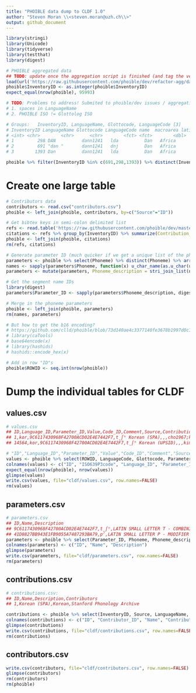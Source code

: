 ```yaml
---
title: "PHOIBLE data dump to CLDF 1.0"
author: "Steven Moran \\<steven.moran@uzh.ch\\>"
output: github_document
---
```

  
```r
library(stringi)
library(Unicode)
library(tidyverse)
library(testthat)
library(digest)
```

```r
# PHOIBLE aggregated data
## TODO: update once the aggregation script is finished (and tag the version)
load(url('https://raw.githubusercontent.com/phoible/dev/refactor-agg/data/phoible-by-phoneme.RData'))
phoible$InventoryID <- as.integer(phoible$InventoryID)
expect_equal(nrow(phoible), 95993)
```

```r
# TODO: Problems to address! Submited to phoible/dev issues / aggregation PR.
# 1. spaces in LanguageName
# 2. PHOIBLE ISO != Glottolog ISO 

# Groups:   InventoryID, LanguageName, Glottocode, LanguageCode [3]
# InventoryID LanguageName Glottocode LanguageCode name  macroarea latitude longitude isocodes
# <int> <chr>        <chr>      <chr>        <fct> <fct>        <dbl>     <dbl> <fct>   
# 1         298 DAN          dann1241   lda          Dan   Africa        7.23     -8.25 daf     
# 2         691 "dan "       dann1241   dnj          Dan   Africa        7.23     -8.25 daf     
# 3        1393 Dan          dann1241   lda          Dan   Africa        7.23     -8.25 daf  

phoible %>% filter(InventoryID %in% c(691,298,1393)) %>% distinct(InventoryID, LanguageCode, LanguageName)
```

# Create one large table

```r
# Contributors data
contributors <- read.csv("contributors.csv")
phoible <- left_join(phoible, contributors, by=c("Source"="ID"))

# Get bibtex keys in semi-colon delimited list
refs <- read.table('https://raw.githubusercontent.com/phoible/dev/master/mappings/InventoryID-Bibtex.tsv', sep="\t", header=T, stringsAsFactors=F)
citations <- refs %>% group_by(InventoryID) %>% summarize(Contribution_ID=tolower(paste(BibtexKey, collapse=";")))
phoible <- left_join(phoible, citations)
rm(refs, citations)

# Generate parameter ID (much quicker if we get a unique list of the phonemes first)
parameters <- phoible %>% select(Phoneme) %>% distinct(Phoneme) %>% arrange(Phoneme)
names <- sapply(parameters$Phoneme, function(x) u_char_name(as.u_char(utf8ToInt(x))))
parameters <- mutate(parameters, Phoneme_description = stri_join_list(names, sep = " - "))

# Get the segment name IDs
library(digest)
parameters$Parameter_ID <- sapply(parameters$Phoneme_description, digest, algo="md5")

# Merge in the phoneme parameters
phoible <- left_join(phoible, parameters)
rm(names, parameters)

# But how to get the b16 encoding?
# https://github.com/clld/phoible/blob/73d140ae4c3377140fe3678b1997d0c13d42ad41/phoible/scripts/initializedb.py#L353-L357
# library(caTools)
# base64encode(x)
# library(hashids)
# hashids::encode_hex(x)

# Add in row "ID"s
phoible$ROWID <- seq.int(nrow(phoible))
```

# Dump the individual tables for CLDF

## values.csv
```r
# values.csv
## ID,Language_ID,Parameter_ID,Value,Code_ID,Comment,Source,Contribution_ID
## 1,kor,9C6117430968F42700ACD02E4E7442F7,t̠ʃʰ Korean (SPA),,,cho1967;kim1972;martin1954;martinlee1969;martin1951;kim1968,1
## 14564,kor,9C6117430968F42700ACD02E4E7442F7,t̠ʃʰ Korean (UPSID),,,kim1986;martin1951;martinlee1969;martin1954;cho1967;kim1972,423

# "ID","Language_ID","Parameter_ID","Value","Code_ID","Comment","Source","Contribution_ID"
values <- phoible %>% select(ROWID, LanguageCode, Glottocode, Parameter_ID, Phoneme, Allophones, Source, InventoryID)
colnames(values) <- c("ID", "ISO639P3code", "Language_ID", "Parameter_ID", "Name", "Allophones", "Source", "Contribution_ID")
expect_equal(nrow(phoible), nrow(values))
glimpse(values)
write.csv(values, file="cldf/values.csv", row.names=FALSE)
rm(values)
```

## parameters.csv

```r
# parameters.csv
## ID,Name,Description
## 9C6117430968F42700ACD02E4E7442F7,t̠ʃʰ,LATIN SMALL LETTER T - COMBINING MINUS SIGN BELOW - LATIN SMALL LETTER ESH - MODIFIER LETTER SMALL H
## 41D8827BB943E1FB9055A7487293BA79,pˀ,LATIN SMALL LETTER P - MODIFIER LETTER GLOTTAL STOP
parameters <- phoible %>% select(Parameter_ID, Phoneme, Phoneme_description) %>% distinct()
colnames(parameters) <- c("ID", "Name", "Description")
glimpse(parameters)
write.csv(parameters, file="cldf/parameters.csv", row.names=FALSE)
rm(parameters)
```

## contributions.csv

```r
# contributions.csv:
## ID,Name,Description,Contributors
## 1,Korean (SPA),Korean,Stanford Phonology Archive

contributions <- phoible %>% select(InventoryID, Source, LanguageName, Contributor, Contribution_ID) %>% distinct()
colnames(contributions) <- c("ID", "Contributor_ID", "Name", "Contributors", "References")
glimpse(contributions)
write.csv(contributions, file="cldf/contributions.csv", row.names=FALSE)
rm(contributions)
```

## contributors.csv
```r
write.csv(contributors, file="cldf/contributors.csv", row.names=FALSE)
glimpse(contributors)
rm(contributors)
rm(phoible)
```


